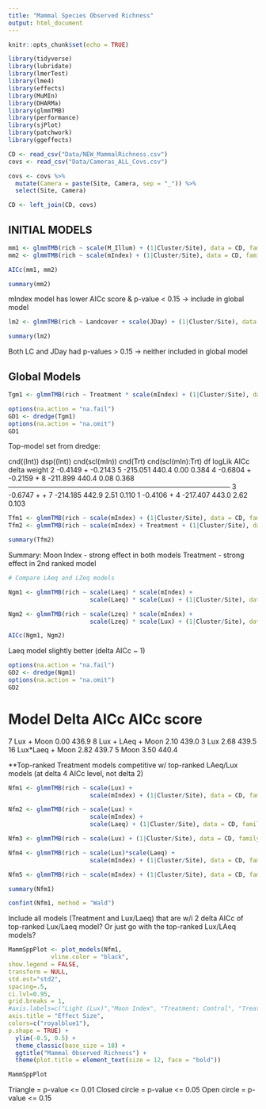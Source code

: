 ```yaml
---
title: "Mammal Species Observed Richness"
output: html_document
---
```


```r
knitr::opts_chunk$set(echo = TRUE)
```

```r
library(tidyverse)
library(lubridate)
library(lmerTest)
library(lme4)
library(effects)
library(MuMIn)
library(DHARMa)
library(glmmTMB)
library(performance)
library(sjPlot)
library(patchwork)
library(ggeffects)
```

```r
CD <- read_csv("Data/NEW_MammalRichness.csv")
covs <- read_csv("Data/Cameras_ALL_Covs.csv")
```

```r
covs <- covs %>% 
  mutate(Camera = paste(Site, Camera, sep = "_")) %>% 
  select(Site, Camera)

CD <- left_join(CD, covs)
```



## INITIAL MODELS

```r
mm1 <- glmmTMB(rich ~ scale(M_Illum) + (1|Cluster/Site), data = CD, family = compois)
mm2 <- glmmTMB(rich ~ scale(mIndex) + (1|Cluster/Site), data = CD, family = compois)

AICc(mm1, mm2)

summary(mm2)
```

mIndex model has lower AICc score & p-value < 0.15 -> include in global model



```r
lm2 <- glmmTMB(rich ~ Landcover + scale(JDay) + (1|Cluster/Site), data = CD, family = compois)

summary(lm2)
```

Both LC and JDay had p-values > 0.15 -> neither included in global model



## Global Models


```r
Tgm1 <- glmmTMB(rich ~ Treatment * scale(mIndex) + (1|Cluster/Site), data = CD, family = compois)
```

```r
options(na.action = "na.fail")
GD1 <- dredge(Tgm1)
options(na.action = "na.omit")
GD1
```

Top-model set from dredge:

  cnd((Int)) dsp((Int)) cnd(scl(mIn)) cnd(Trt) cnd(scl(mIn):Trt) df   logLik  AICc delta weight
2    -0.4149          +       -0.2143                             5 -215.051 440.4  0.00  0.384
4    -0.6804          +       -0.2159        +                    8 -211.899 440.4  0.08  0.368
------------------------------------------------------------------------------------------------
3    -0.6747          +                      +                    7 -214.185 442.9  2.51  0.110
1    -0.4106          +                                           4 -217.407 443.0  2.62  0.103


```r
Tfm1 <- glmmTMB(rich ~ scale(mIndex) + (1|Cluster/Site), data = CD, family = compois)
Tfm2 <- glmmTMB(rich ~ scale(mIndex) + Treatment + (1|Cluster/Site), data = CD, family = compois)
```

```r
summary(Tfm2)
```

Summary:
Moon Index - strong effect in both models
Treatment - strong effect in 2nd ranked model




```r
# Compare LAeq and LZeq models

Ngm1 <- glmmTMB(rich ~ scale(Laeq) * scale(mIndex) + 
                       scale(Laeq) * scale(Lux) + (1|Cluster/Site), data = CD, family = compois)

Ngm2 <- glmmTMB(rich ~ scale(Lzeq) * scale(mIndex) + 
                       scale(Lzeq) * scale(Lux) + (1|Cluster/Site), data = CD, family = compois)

AICc(Ngm1, Ngm2)
```

Laeq model slightly better (delta AICc ~ 1)


```r
options(na.action = "na.fail")
GD2 <- dredge(Ngm1)
options(na.action = "na.omit")
GD2
```

#      Model               Delta AICc   AICc score               
7   Lux + Moon            0.00            436.9
8   Lux + LAeq + Moon     2.10            439.0
3   Lux                   2.68            439.5
16  Lux*Laeq + Moon       2.82            439.7
5   Moon                  3.50            440.4


**Top-ranked Treatment models competitive w/ top-ranked LAeq/Lux models (at delta 4 AICc level, not delta 2)

```r
Nfm1 <- glmmTMB(rich ~ scale(Lux) + 
                       scale(mIndex) + (1|Cluster/Site), data = CD, family = compois)

Nfm2 <- glmmTMB(rich ~ scale(Lux) + 
                       scale(mIndex) + 
                       scale(Laeq) + (1|Cluster/Site), data = CD, family = compois)

Nfm3 <- glmmTMB(rich ~ scale(Lux) + (1|Cluster/Site), data = CD, family = compois)

Nfm4 <- glmmTMB(rich ~ scale(Lux)*scale(Laeq) + 
                       scale(mIndex) + (1|Cluster/Site), data = CD, family = compois)

Nfm5 <- glmmTMB(rich ~ scale(mIndex) + (1|Cluster/Site), data = CD, family = compois)

summary(Nfm1)
```

```r
confint(Nfm1, method = "Wald")
```




Include all models (Treatment and Lux/Laeq) that are w/i 2 delta AICc of top-ranked Lux/Laeq model?
Or just go with the top-ranked Lux/LAeq models?

```r
MammSppPlot <- plot_models(Nfm1,
            vline.color = "black",
show.legend = FALSE,
transform = NULL,
std.est="std2",
spacing=.5,
ci.lvl=0.95,
grid.breaks = 1,
#axis.labels=c("Light (Lux)","Moon Index", "Treatment: Control", "Treatment: Light", "Treatment: Noise"),
axis.title = "Effect Size",
colors=c("royalblue1"),
p.shape = TRUE) + 
  ylim(-0.5, 0.5) +
  theme_classic(base_size = 18) +
  ggtitle("Mammal Observed Richness") +
  theme(plot.title = element_text(size = 12, face = "bold"))

MammSppPlot
```
Triangle = p-value <= 0.01
Closed circle = p-value <= 0.05
Open circle = p-value <= 0.15








